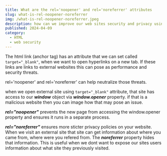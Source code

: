 ```yaml
---
title: What are the rel='noopener' and rel='noreferrer' attributes
slug: what-is-rel-noopener-noreferrer
img: /what-is-rel-noopener-noreferrer.jpeg
description: how can we improve our web sites security and privacy using the rel='noopener noreferrer' attributes.
published: 2024-04-09
category: 
  - HTML
  - web security
---
```


The html link (anchor tag) has an attribute that we can set called <code>target="_blank"</code>, when we want to open hyperlinks on a new tab. If these links are links to external websites this can pose as performance and security threats. 

rel='noopener' and rel='noreferrer' can help neutralize those threats.

when we open external site using <code>target="_blank"</code> attribute, that site has access to our ***window*** object via ***window.opener*** property. if that is a malicious website then you can image how that may pose an issue.

***rel="noopener"*** prevents the new page from accessing the window.opener property and ensures it runs in a separate process.

***rel="noreferrer"*** ensures more sticter privacy policies on your website. When we visit an external site that site can get information about where you came from, where were you refered from. The ***noreferrer*** property hides that information. This is useful when we dont want to expose our sites users information about what site they previously visited.